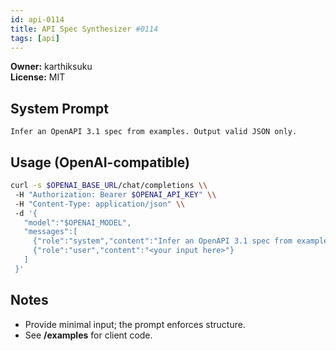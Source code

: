 ```yaml
---
id: api-0114
title: API Spec Synthesizer #0114
tags: [api]
---
```


**Owner:** karthiksuku  
**License:** MIT

## System Prompt
```text
Infer an OpenAPI 3.1 spec from examples. Output valid JSON only.
```

## Usage (OpenAI-compatible)
```bash
curl -s $OPENAI_BASE_URL/chat/completions \\
 -H "Authorization: Bearer $OPENAI_API_KEY" \\
 -H "Content-Type: application/json" \\
 -d '{
   "model":"$OPENAI_MODEL",
   "messages":[
     {"role":"system","content":"Infer an OpenAPI 3.1 spec from examples. Output valid JSON only."},
     {"role":"user","content":"<your input here>"}
   ]
 }'
```

## Notes
- Provide minimal input; the prompt enforces structure.
- See **/examples** for client code.
